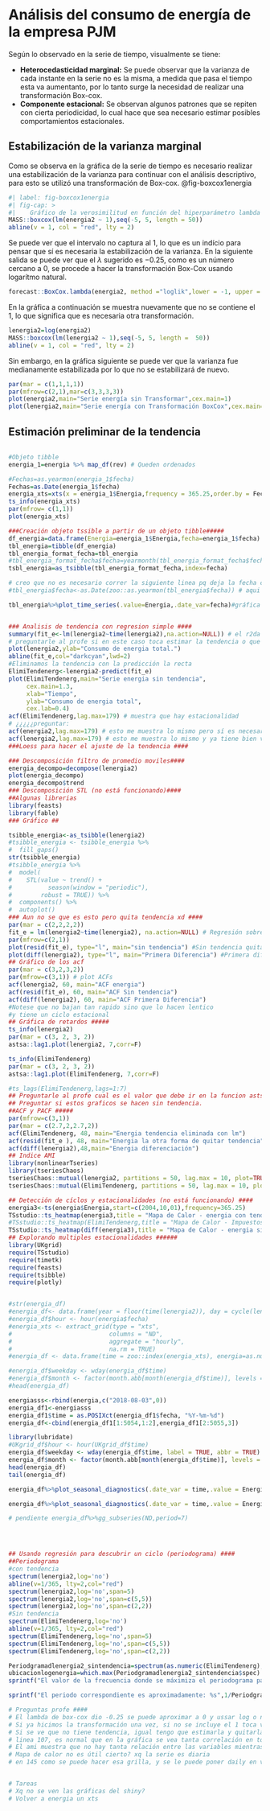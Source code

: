 # Análisis del consumo de energía de la empresa PJM

Según lo observado en la serie de tiempo, visualmente se tiene:

-   **Heterocedasticidad marginal:** Se puede observar que la varianza de cada instante en la serie no es la misma, a medida que pasa el tiempo esta va aumentanto, por lo tanto surge la necesidad de realizar una transformación Box-cox.
-   **Componente estacional:** Se observan algunos patrones que se repiten con cierta periodicidad, lo cual hace que sea necesario estimar posibles comportamientos estacionales.

## Estabilización de la varianza marginal

Como se observa en la gráfica de la serie de tiempo es necesario realizar una estabilización de la varianza para continuar con el análisis descriptivo, para esto se utilizó una transformación de Box-cox. @fig-boxcox1energia

```r
#| label: fig-boxcox1energia
#| fig-cap: >
#|    Gráfico de la verosimilitud en función del hiperparámetro lambda
MASS::boxcox(lm(energia2 ~ 1),seq(-5, 5, length = 50))
abline(v = 1, col = "red", lty = 2)
```

Se puede ver que el intervalo no captura al 1, lo que es un indício para pensar que sí es necesaria la estabilización de la varianza. En la siguiente salida se puede ver que el $\lambda$ sugerido es $-0.25$, como es un número cercano a $0$, se procede a hacer la transformación Box-Cox usando logarítmo natural.

```r
forecast::BoxCox.lambda(energia2, method ="loglik",lower = -1, upper = 3)
```

En la gráfica a continuación se muestra nuevamente que no se contiene el 1, lo que significa que es necesaria otra transformación.

```r
lenergia2=log(energia2)
MASS::boxcox(lm(lenergia2 ~ 1),seq(-5, 5, length =  50))
abline(v = 1, col = "red", lty = 2)
```

Sin embargo, en la gráfica siguiente se puede ver que la varianza fue medianamente estabilizada por lo que no se estabilizará de nuevo.

```r
par(mar = c(1,1,1,1))
par(mfrow=c(2,1),mar=c(3,3,3,3))
plot(energia2,main="Serie energía sin Transformar",cex.main=1)
plot(lenergia2,main="Serie energía con Transformación BoxCox",cex.main=1)
```

## Estimación preliminar de la tendencia

```r

```

```r
#Objeto tibble
energia_1=energia %>% map_df(rev) # Queden ordenados

#Fechas=as.yearmon(energia_1$fecha)
Fechas=as.Date(energia_1$fecha)
energia_xts=xts(x = energia_1$Energia,frequency = 365.25,order.by = Fechas)
ts_info(energia_xts)
par(mfrow= c(1,1))
plot(energia_xts)

###Creación objeto tssible a partir de un objeto tibble#####
df_energia=data.frame(Energia=energia_1$Energia,fecha=energia_1$fecha)
tbl_energia=tibble(df_energia)
tbl_energia_format_fecha=tbl_energia
#tbl_energia_format_fecha$fecha=yearmonth(tbl_energia_format_fecha$fecha)
tsbl_energia=as_tsibble(tbl_energia_format_fecha,index=fecha)

# creo que no es necesario correr la siguiente linea pq deja la fecha como en meses
#tbl_energia$fecha<-as.Date(zoo::as.yearmon(tbl_energia$fecha)) # aqui me lo deja por mes - esto no!!!!

tbl_energia%>%plot_time_series(.value=Energia,.date_var=fecha)#gráfica timetk


### Analisis de tendencia con regresion simple ####
summary(fit_e<-lm(lenergia2~time(lenergia2),na.action=NULL)) # el r2da chiquitico, tal vez no haya tendencia 
# preguntarle al profe si en este caso toca estimar la tendencia o que
plot(lenergia2,ylab="Consumo de energia total.") 
abline(fit_e,col="darkcyan",lwd=2)
#Eliminamos la tendencia con la predicción la recta
ElimiTendenerg<-lenergia2-predict(fit_e)
plot(ElimiTendenerg,main="Serie energia sin tendencia",
     cex.main=1.3,
     xlab="Tiempo",
     ylab="Consumo de energia total",
     cex.lab=0.4)
acf(ElimiTendenerg,lag.max=179) # muestra que hay estacionalidad
# ¿¿¿¿¿preguntar:
acf(energia2,lag.max=179) # esto me muestra lo mismo pero sí es necesario estabilizar la varianza 
acf(lenergia2,lag.max=179) # esto me muestra lo mismo y ya tiene bien var pero no estima la tendencia
###Loess para hacer el ajuste de la tendencia ####

### Descomposición filtro de promedio moviles####
energia_decompo=decompose(lenergia2)
plot(energia_decompo)
energia_decompo$trend
### Descomposición STL (no está funcionando)####
##Algunas librerias
library(feasts)
library(fable)
### Gráfico ##

tsibble_energia<-as_tsibble(lenergia2)
#tsibble_energia <- tsibble_energia %>%
#  fill_gaps()
str(tsibble_energia)
#tsibble_energia %>%
#  model(
#    STL(value ~ trend() +
#          season(window = "periodic"),
#        robust = TRUE)) %>%
#  components() %>%
#  autoplot()
### Aun no se que es esto pero quita tendencia xd ####
par(mar = c(2,2,2,2))
fit_e = lm(lenergia2~time(lenergia2), na.action=NULL) # Regresión sobre el tiempo
par(mfrow=c(2,1))
plot(resid(fit_e), type="l", main="sin tendencia") #Sin tendencia quitandola con regresión
plot(diff(lenergia2), type="l", main="Primera Diferencia") #Primera diferencia ordinaria
## Gráfico de los acf
par(mar = c(3,2,3,2))
par(mfrow=c(3,1)) # plot ACFs
acf(lenergia2, 60, main="ACF energia")
acf(resid(fit_e), 60, main="ACF Sin tendencia") 
acf(diff(lenergia2), 60, main="ACF Primera Diferencia")
#Notese que no bajan tan rapido sino que lo hacen lentico 
#y tiene un ciclo estacional
## Gráfica de retardos #####
ts_info(lenergia2)
par(mar = c(3, 2, 3, 2))
astsa::lag1.plot(lenergia2, 7,corr=F)

ts_info(ElimiTendenerg)
par(mar = c(3, 2, 3, 2))
astsa::lag1.plot(ElimiTendenerg, 7,corr=F)

#ts_lags(ElimiTendenerg,lags=1:7)
## Preguntarle al profe cual es el valor que debe ir en la funcion astsa
## Preguntar si estos graficos se hacen sin tendencia.
##ACF y PACF #####
par(mfrow=c(3,1))
par(mar = c(2.7,2,2.7,2))
acf(ElimiTendenerg, 48, main="Energia tendencia eliminada con lm")
acf(resid(fit_e ), 48, main="Energia la otra forma de quitar tendencia")
acf(diff(lenergia2),48,main="Energia diferenciación")
## Indice AMI 
library(nonlinearTseries)
library(tseriesChaos) 
tseriesChaos::mutual(lenergia2, partitions = 50, lag.max = 10, plot=TRUE) # AMI serie con tendencia
tseriesChaos::mutual(ElimiTendenerg, partitions = 50, lag.max = 10, plot=TRUE) # AMI serie sin tendencia con modelo lineal

## Detección de cíclos y estacionalidades (no está funcionando) ####
energia3<-ts(energia$Energia,start=c(2004,10,01),frequency=365.25)
TSstudio::ts_heatmap(energia3,title = "Mapa de Calor - energia con tendencia")
#TSstudio::ts_heatmap(ElimiTendenerg,title = "Mapa de Calor - Impuestos Dian sin tendencia")#Lo dejo comentado porque aun me falta quitar la tendencia de este modo para energia3
TSstudio::ts_heatmap(diff(energia3),title = "Mapa de Calor - energia sin tendencia")
## Explorando multiples estacionalidades ######
library(UKgrid)
require(TSstudio)
require(timetk)
require(feasts)
require(tsibble)
require(plotly)


#str(energia_df)
#energia_df<- data.frame(year = floor(time(lenergia2)), day = cycle(lenergia2),lenergia2 = as.numeric(lenergia2))
#energia_df$hour <- hour(energia$fecha) 
#energia_xts <- extract_grid(type = "xts",
#                           columns = "ND",
#                           aggregate = "hourly",
#                           na.rm = TRUE)
#energia_df <- data.frame(time = zoo::index(energia_xts), energia=as.numeric(energia_xts ))

#energia_df$weekday <- wday(energia_df$time)
#energia_df$month <- factor(month.abb[month(energia_df$time)], levels =   month.abb)
#head(energia_df)

energiasss<-rbind(energia,c("2018-08-03",0))
energia_df1<-energiasss
energia_df1$time = as.POSIXct(energia_df1$fecha, "%Y-%m-%d")
energia_df<-cbind(energia_df1[1:5054,1:2],energia_df1[2:5055,3])

library(lubridate)
#UKgrid_df$hour <- hour(UKgrid_df$time)
energia_df$weekday <- wday(energia_df$time, label = TRUE, abbr = TRUE)
energia_df$month <- factor(month.abb[month(energia_df$time)], levels =   month.abb)
head(energia_df)
tail(energia_df)

energia_df%>%plot_seasonal_diagnostics(.date_var = time,.value = Energia,.feature_set = c("wday.lbl"),.geom="boxplot")

energia_df%>%plot_seasonal_diagnostics(.date_var = time,.value = Energia,.feature_set = c("month.lbl"),.geom="boxplot")

# pendiente energia_df%>%gg_subseries(ND,period=7)




## Usando regresión para descubrir un ciclo (periodograma) ####
##Periodograma 
#con tendencia 
spectrum(lenergia2,log='no')
abline(v=1/365, lty=2,col="red")
spectrum(lenergia2,log='no',span=5)
spectrum(lenergia2,log='no',span=c(5,5))
spectrum(lenergia2,log='no',span=c(2,2))
#Sin tendencia 
spectrum(ElimiTendenerg,log='no')
abline(v=1/365, lty=2,col="red")
spectrum(ElimiTendenerg,log='no',span=5)
spectrum(ElimiTendenerg,log='no',span=c(5,5))
spectrum(ElimiTendenerg,log='no',span=c(2,2))

Periodgramadlenergia2_sintendencia=spectrum(as.numeric(ElimiTendenerg),log='no')
ubicacionlogenergia=which.max(Periodgramadlenergia2_sintendencia$spec)
sprintf("El valor de la frecuencia donde se máximiza el periodograma para la serie es: %s",Periodgramadlenergia2_sintendencia$freq[ubicacionlogenergia])

sprintf("El periodo correspondiente es aproximadamente: %s",1/Periodgramadlenergia2_sintendencia$freq[ubicacionlogenergia])

# Preguntas profe ####
# El lambda de box-cox dio -0.25 se puede aproximar a 0 y ussar log o no? 
# Si ya hicimos la transformación una vez, si no se incluye el 1 toca volver a transrformar la serie con box-cox
# Si se ve que no tiene tendencia, igual tengo que estimarla y quitarla?
# linea 107, es normal que en la gráfica se vea tanta correlación en todos los retardos de toda la semana? 
# El ami muestra que no hay tanta relación entre las variables mientras que el grafico de 117 si muestra mucha
# Mapa de calor no es útil cierto? xq la serie es diaria
# en 145 como se puede hacer esa grilla, y se le puede poner daily en vez de hourly


# Tareas
# Xq no se ven las gráficas del shiny?
# Volver a energia un xts
```
